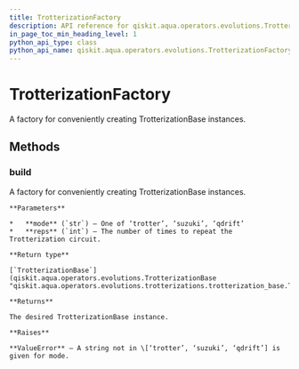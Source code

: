 ```yaml
---
title: TrotterizationFactory
description: API reference for qiskit.aqua.operators.evolutions.TrotterizationFactory
in_page_toc_min_heading_level: 1
python_api_type: class
python_api_name: qiskit.aqua.operators.evolutions.TrotterizationFactory
---
```


# TrotterizationFactory

<Class id="qiskit.aqua.operators.evolutions.TrotterizationFactory" isDedicatedPage={true} github="https://github.com/qiskit-community/qiskit-aqua/tree/stable/0.7/qiskit/aqua/operators/evolutions/trotterizations/trotterization_factory.py" signature="TrotterizationFactory">
  A factory for conveniently creating TrotterizationBase instances.

  ## Methods

  ### build

  <Function id="qiskit.aqua.operators.evolutions.TrotterizationFactory.build" name="build" signature="static TrotterizationFactory.build(mode='trotter', reps=1)">
    A factory for conveniently creating TrotterizationBase instances.

    **Parameters**

    *   **mode** (`str`) – One of ‘trotter’, ‘suzuki’, ‘qdrift’
    *   **reps** (`int`) – The number of times to repeat the Trotterization circuit.

    **Return type**

    [`TrotterizationBase`](qiskit.aqua.operators.evolutions.TrotterizationBase "qiskit.aqua.operators.evolutions.trotterizations.trotterization_base.TrotterizationBase")

    **Returns**

    The desired TrotterizationBase instance.

    **Raises**

    **ValueError** – A string not in \[‘trotter’, ‘suzuki’, ‘qdrift’] is given for mode.
  </Function>
</Class>

